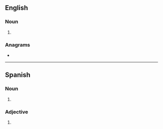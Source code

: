 ==English==

===Noun===
{{head|en|noun plural form}}

# {{plural of|derecho|lang=en}}

===Anagrams===
* {{anagrams|en|Doescher|chordees|coshered|heredocs}}

----

==Spanish==

===Noun===
{{head|es|noun plural form|g=m-p}}

# {{inflection of|derecho||p|lang=es}}

===Adjective===
{{es-adj-form|m-p}}

# {{es-adj form of|derecho|m|pl}}